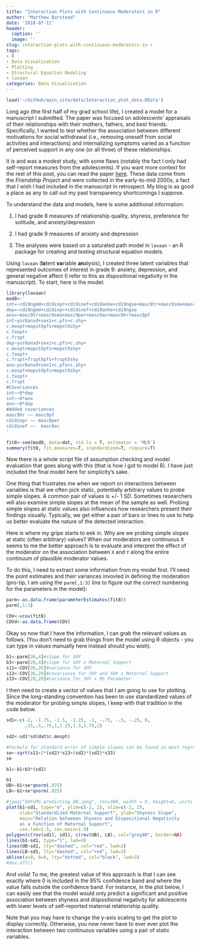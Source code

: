 ```yaml
---
title: "Interaction Plots with Continuous Moderators in R"
author: "Matthew Barstead"
date: '2018-07-11'
header:
  caption: ''
  image: ''
slug: interaction-plots-with-continuous-moderators-in-r
tags:
- R
- Data Vizualization
- Plotting
- Structural Equation Modeling
- lavaan
categories: Data Vizualization
---
```


```r
load('~/GitHub/main_site/data/Interaction_plot_data.RData')
```

Long ago (the first half of my grad school life), I created a model for a manuscript I submitted. The paper was focused on adolescents' appraisals of their relationships with their mothers, fathers, and best friends. Specifically, I wanted to test whether the association between different motivations for social withdrawal (i.e., removing oneself from social activities and interactions) and internalizing symptoms varied as a function of perceived support in any one (or all three) of these relationships. 

It is and was a modest study, with some flaws (notably the fact I only had self-report measures from the adolescents). If you want more context for the rest of this post, you can read the paper [here](https://mgb-research.netlify.com/publication/barstead_etal_2017_jora/). These data come from the *Friendship Project* and were collected in the early-to-mid 2000s, a fact that I wish I had included in the manuscript in retrospect. My blog is as good a place as any to call out my past transparency shortcomings I suppose. 

To understand the data and models, here is some additional information:  

1. I had grade 8 measures of relationship quality, shyness, preference for solitude, and anxiety/depression  

2. I had grade 9 measures of anxiety and depression 

3. The analyses were based on a saturated path model in `lavaan` - an R package for creating and testing structural equation models. 

Using `lavaan` (**la**tent **va**riable **an**alysis), I created three latent variables that represented outcomes of interest in grade 9: anxiety, depression, and general negative affect (I refer to this as dispositional negativity in the manuscript). To start, here is the model: 

```r
library(lavaan)
mod8<-'
int=~cdi9ngmd+cdi9inpr+cdi9inef+cdi9anhe+cdi9ngse+masc9tr+masc9sma+masc9per+masc9ac+masc9hr+masc9pf
dep=~cdi9ngmd+cdi9inpr+cdi9inef+cdi9anhe+cdi9ngse
anx=~masc9tr+masc9sma+masc9per+masc9ac+masc9hr+masc9pf
int~ysr8anxd+sex1+c.pfs+c.shy+
c.mospt+mopstXpfs+mopstXshy+
c.faspt+
c.frspt
dep~ysr8anxd+sex1+c.pfs+c.shy+
c.mospt+mopstXpfs+mopstXshy+
c.faspt+
c.frspt+frsptXpfs+frsptXshy
anx~ysr8anxd+sex1+c.pfs+c.shy+
c.mospt+mopstXpfs+mopstXshy+
c.faspt+
c.frspt
#Covariances
int~~0*dep
int~~0*anx
anx~~0*dep
#Added covariances 
masc9hr ~~ masc9pf
cdi9inpr ~~ masc9per
cdi9inef ~~  masc9ac 
'

fit8<-sem(mod8, data=dat, std.lv = T, estimator = 'MLR')
summary(fit8, fit.measures=T, standardized=T, rsquare=T)
```

Now there is a whole script file of assumption checking and model evaluation that goes along with this (that is how I got to model 8). I have just included the final model here for simplicity's sake. 

One thing that frustrates me when we report on interactions between variables is that we often pick static, potentially arbitrary values to probe simple slopes. A common pair of values is +/- 1 *SD*. Sometimes researchers will also examine simple slopes at the mean of the sample as well. Probing simple slopes at static values also influences how researchers present their findings visually. Typically, we get either a pair of bars or lines to use to help us better evaluate the nature of the detected interaction.  

Here is where my gripe starts to eek in. Why are we probing simple slopes at static (often arbitrary) values? When our moderators are continuous it seems to me the better approach is to evaluate and interpret the effect of the moderator on the association between `X` and `Y` along the entire continuum of plausible moderator values. 

To do this, I need to extract some information from my model first. I'll need the point estimates and their variances invovled in defining the moderation (pro-tip, I am using the `parm[,1:3]` line to figure out the correct numbering for the parameters in the model): 

```r
parm<-as.data.frame(parameterEstimates(fit8))
parm[,1:3]

COV<-vcov(fit8)
COVd<-as.data.frame(COV)
```

Okay so now that I have the information, I can grab the relevant values as follows. (You don't need to grab things from the model using R objects - you can type in values manually here instead should you wish).

```r
b1<-parm[26,4]#slope for SHY
b3<-parm[29,4]#slope for SHY x Maternal Support
s11<-COV[26,26]#variance for SHY
s13<-COV[26,29]#covariance for SHY and SHY x Maternal Support
s33<-COV[29,29]#variance for SHY x MS Parameter
```

I then need to create a vector of values that I am going to use for plotting. Since the long-standing convention has been to use standardized values of the moderator for probing simple slopes, I keep with that tradition in the code below. 

```r
sd1<-c(-2, -1.75, -1.5, -1.25, -1, -.75, -.5, -.25, 0,
       .25,.5,.75,1,1.25,1.5,1.75,2)

sd2<-sd1*sd(dat$c.mospt)

#Formula for standard error of simple slopes can be found in most regression textbooks 
se<-sqrt(s11+2*(sd2)*s13+(sd2)*(sd2)*s33)
se

b1<-b1+b3*(sd2)

b1
UB<-b1+se*qnorm(.975)
LB<-b1+se*qnorm(.025)

#jpeg("SHYxMS predicting DN.jpeg", res=300, width = 9, height=6, units = "in")
plot(b1~sd1, type="n", ylim=c(-2, 2), xlim=c(-2, 2), 
     xlab="Standardized Maternal Support", ylab="Shyness Slope", 
     main="Relation betweeen Shyness and Dispositional Negativity 
     as a Function of Maternal Support", 
     cex.lab=1.5, cex.main=1.9)
polygon(c(rev(sd1), sd1), c(rev(UB), LB), col="grey80", border=NA)
lines(b1~sd1, type="l", lwd=4)
lines(UB~sd1, lty="dashed", col="red", lwd=2)
lines(LB~sd1, lty="dashed", col="red", lwd=2)
abline(a=0, b=0, lty="dotted", col="black", lwd=3)
#dev.off()
```

And voila! To me, the greatest value of this approach is that I can see exactly where 0 is included in the 95% confidence band and where the value falls outside the confidence band. For instance, in the plot below, I can easily see that the model would only predict a significant and positive association between shyness and dispositional negativity for adolescents with lower levels of self-reported maternal relationship quality.   

Note that you may have to change the y-axis scaling to get the plot to display correctly. Otherwise, you now never have to ever ever plot the interaction between two continuous variables using a pair of static variables. 